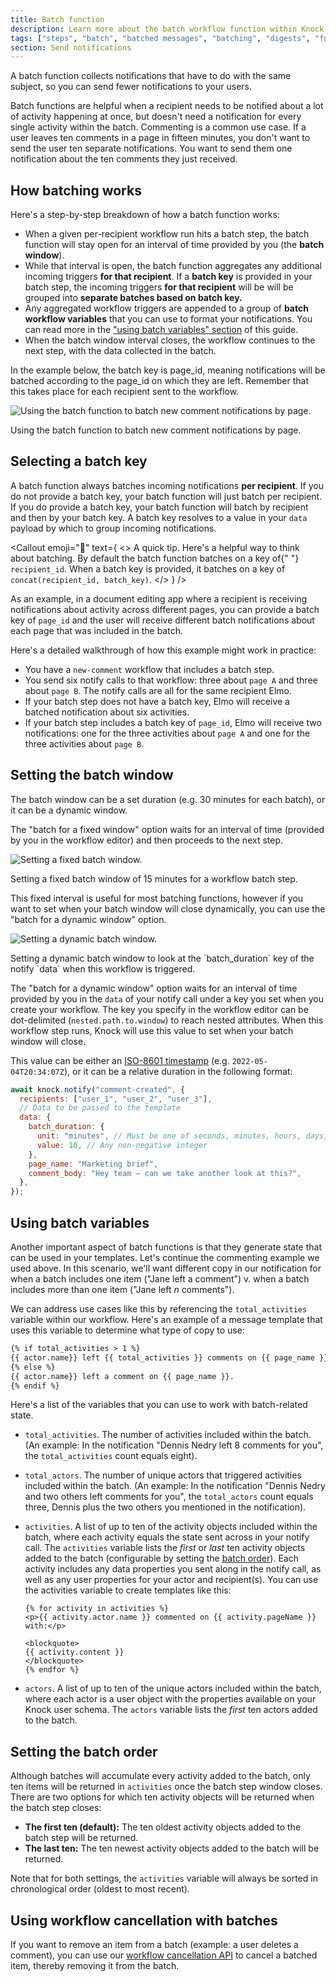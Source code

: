 ```yaml
---
title: Batch function
description: Learn more about the batch workflow function within Knock's notification engine
tags: ["steps", "batch", "batched messages", "batching", "digests", "functions"]
section: Send notifications
---
```


A batch function collects notifications that have to do with the same subject, so you can send fewer notifications to your users.

Batch functions are helpful when a recipient needs to be notified about a lot of activity happening at once, but doesn't need a notification for every single activity within the batch.
Commenting is a common use case. If a user leaves ten comments in a page in fifteen minutes, you don't want to send the user ten separate notifications. You want to send them one notification about the ten comments they just received.

## How batching works

Here's a step-by-step breakdown of how a batch function works:

- When a given per-recipient workflow run hits a batch step, the batch function will stay open for an interval of time provided by you (the **batch window**).
- While that interval is open, the batch function aggregates any additional incoming triggers **for that recipient**. If a **batch key** is provided in your batch step, the incoming triggers **for that recipient** will be will be grouped into **separate batches based on batch key.**
- Any aggregated workflow triggers are appended to a group of **batch workflow variables** that you can use to format your notifications. You can read more in the ["using batch variables" section](#using-batch-variables) of this guide.
- When the batch window interval closes, the workflow continues to the next step, with the data collected in the batch.

In the example below, the batch key is page_id, meaning notifications will be batched according to the page_id on which they are left. Remember that this takes place for each recipient sent to the workflow.

![Using the batch function to batch new comment notifications by page. ](/images/functions/functions_batch_page.png)

<figcaption>
  Using the batch function to batch new comment notifications by page.
</figcaption>

## Selecting a batch key

A batch function always batches incoming notifications **per recipient**. If you do not provide a batch key, your batch function will just batch per recipient. If you do provide a batch key, your batch function will batch by recipient and then by your batch key. A batch key resolves to a value in your `data` payload by which to group incoming notifications.

<Callout
  emoji="🌠"
  text={
    <>
      <span className="font-bold">A quick tip.</span> Here's a helpful way to
      think about batching. By default the batch function batches on a key of{" "}
      <code>recipient_id</code>. When a batch key is provided, it batches on a
      key of <code>concat(recipient_id, batch_key)</code>.
    </>
  }
/>

As an example, in a document editing app where a recipient is receiving notifications about activity across different pages, you can provide a batch key of `page_id` and the user will receive different batch notifications about each page that was included in the batch.

Here's a detailed walkthrough of how this example might work in practice:

- You have a `new-comment` workflow that includes a batch step.
- You send six notify calls to that workflow: three about `page A` and three about `page B`. The notify calls are all for the same recipient Elmo.
- If your batch step does not have a batch key, Elmo will receive a batched notification about six activities.
- If your batch step includes a batch key of `page_id`, Elmo will receive two notifications: one for the three activities about `page A` and one for the three activities about `page B`.

## Setting the batch window

The batch window can be a set duration (e.g. 30 minutes for each batch), or it can be a dynamic window.

The "batch for a fixed window" option waits for an interval of time (provided by you in the workflow editor) and then proceeds to the next step.

![Setting a fixed batch window.](/images/functions/functions_batch_interval.png)

<figcaption>
  Setting a fixed batch window of 15 minutes for a workflow batch step.
</figcaption>

This fixed interval is useful for most batching functions, however if you want to set when your batch window will close dynamically, you can use the "batch for a dynamic window" option.

![Setting a dynamic batch window.](/images/functions/functions_batch_dynamic.png)

<figcaption>
  Setting a dynamic batch window to look at the `batch_duration` key of the
  notify `data` when this workflow is triggered.
</figcaption>

The "batch for a dynamic window" option waits for an interval of time provided by you in the `data` of your notify call under a key you set when you create your workflow.
The key you specify in the workflow editor can be dot-delimited (`nested.path.to.window`) to reach nested attributes.
When this workflow step runs, Knock will use this value to set when your batch window will close.

This value can be either an [ISO-8601 timestamp](https://en.wikipedia.org/wiki/ISO_8601) (e.g. `2022-05-04T20:34:07Z`),
or it can be a relative duration in the following format:

```js A workflow trigger using a dynamic duration
await knock.notify("comment-created", {
  recipients: ["user_1", "user_2", "user_3"],
  // Data to be passed to the template
  data: {
    batch_duration: {
      unit: "minutes", // Must be one of seconds, minutes, hours, days, weeks, or months
      value: 10, // Any non-negative integer
    },
    page_name: "Marketing brief",
    comment_body: "Hey team — can we take another look at this?",
  },
});
```

## Using batch variables

Another important aspect of batch functions is that they generate state that can be used in your templates. Let's continue the commenting example we used above.
In this scenario, we'll want different copy in our notification for when a batch includes one item ("Jane left a comment") v. when a batch includes more than one item ("Jane left _n_ comments").

We can address use cases like this by referencing the `total_activities` variable within our workflow.
Here's an example of a message template that uses this variable to determine what type of copy to use:

```markdown
{% if total_activities > 1 %}
{{ actor.name}} left {{ total_activities }} comments on {{ page_name }}
{% else %}
{{ actor.name}} left a comment on {{ page_name }}.
{% endif %}
```

Here's a list of the variables that you can use to work with batch-related state.

- `total_activities`. The number of activities included within the batch. (An example: In the notification "Dennis Nedry left 8 comments for you", the `total_activities` count equals eight).
- `total_actors`. The number of unique actors that triggered activities included within the batch. (An example: In the notification "Dennis Nedry and two others left comments for you", the `total_actors` count equals three, Dennis plus the two others you mentioned in the notification).
- `activities`. A list of up to ten of the activity objects included within the batch, where each activity equals the state sent across in your notify call. The `activities` variable lists the _first_ or _last_ ten activity objects added to the batch (configurable by setting the [batch order](#setting-the-batch-order)). Each activity includes any data properties you sent along in the notify call, as well as any user properties for your actor and recipient(s). You can use the activities variable to create templates like this:

  ```
  {% for activity in activities %}
  <p>{{ activity.actor.name }} commented on {{ activity.pageName }} with:</p>

  <blockquote>
  {{ activity.content }}
  </blockquote>
  {% endfor %}
  ```

- `actors`. A list of up to ten of the unique actors included within the batch, where each actor is a user object with the properties available on your Knock user schema. The `actors` variable lists the _first_ ten actors added to the batch.

## Setting the batch order

Although batches will accumulate every activity added to the batch, only ten items will be returned in `activities` once the batch step window closes. There are two options for which ten activity objects will be returned when the batch step closes:

* **The first ten (default):** The ten oldest activity objects added to the batch step will be returned.
* **The last ten:** The ten newest activity objects added to the batch will be returned.

Note that for both settings, the `activities` variable will always be sorted in chronological order (oldest to most recent).

## Using workflow cancellation with batches

If you want to remove an item from a batch (example: a user deletes a comment), you can use our [workflow cancellation API](/send-notifications/canceling-workflows) to cancel a batched item, thereby removing it from the batch.
